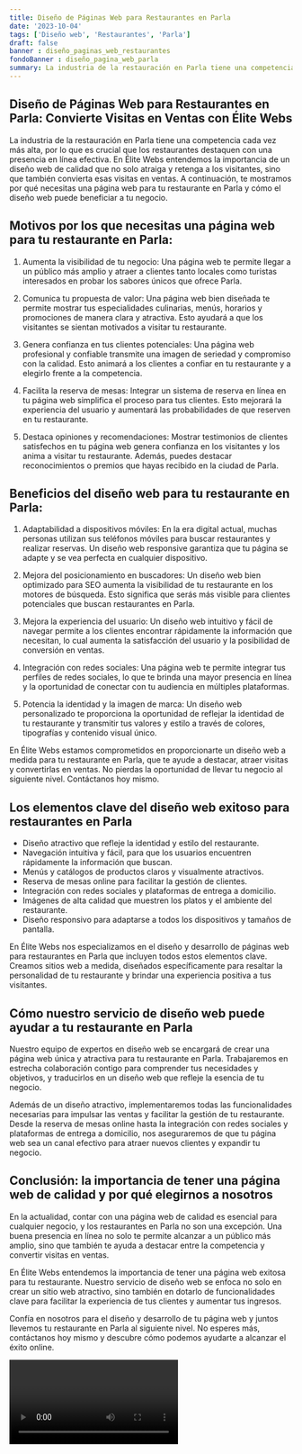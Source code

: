 ```yaml
---
title: Diseño de Páginas Web para Restaurantes en Parla
date: '2023-10-04'
tags: ['Diseño web', 'Restaurantes', 'Parla']
draft: false
banner : diseño_paginas_web_restaurantes
fondoBanner : diseño_pagina_web_parla
summary: La industria de la restauración en Parla tiene una competencia cada vez más alta, por lo que es crucial que los restaurantes destaquen con una presencia en línea efectiva. En Élite Webs entendemos la importancia de un diseño web de calidad que no solo atraiga y retenga a los visitantes, sino que también convierta esas visitas en ventas. A continuación, te mostramos por qué necesitas una página web para tu restaurante en Parla y cómo el diseño web puede beneficiar a tu negocio.
---
```


## Diseño de Páginas Web para Restaurantes en Parla: Convierte Visitas en Ventas con Élite Webs

La industria de la restauración en Parla tiene una competencia cada vez más alta, por lo que es crucial que los restaurantes destaquen con una presencia en línea efectiva. En Élite Webs entendemos la importancia de un diseño web de calidad que no solo atraiga y retenga a los visitantes, sino que también convierta esas visitas en ventas. A continuación, te mostramos por qué necesitas una página web para tu restaurante en Parla y cómo el diseño web puede beneficiar a tu negocio.

## Motivos por los que necesitas una página web para tu restaurante en Parla:

1. Aumenta la visibilidad de tu negocio: Una página web te permite llegar a un público más amplio y atraer a clientes tanto locales como turistas interesados en probar los sabores únicos que ofrece Parla.

2. Comunica tu propuesta de valor: Una página web bien diseñada te permite mostrar tus especialidades culinarias, menús, horarios y promociones de manera clara y atractiva. Esto ayudará a que los visitantes se sientan motivados a visitar tu restaurante.

3. Genera confianza en tus clientes potenciales: Una página web profesional y confiable transmite una imagen de seriedad y compromiso con la calidad. Esto animará a los clientes a confiar en tu restaurante y a elegirlo frente a la competencia.

4. Facilita la reserva de mesas: Integrar un sistema de reserva en línea en tu página web simplifica el proceso para tus clientes. Esto mejorará la experiencia del usuario y aumentará las probabilidades de que reserven en tu restaurante.

5. Destaca opiniones y recomendaciones: Mostrar testimonios de clientes satisfechos en tu página web genera confianza en los visitantes y los anima a visitar tu restaurante. Además, puedes destacar reconocimientos o premios que hayas recibido en la ciudad de Parla.

## Beneficios del diseño web para tu restaurante en Parla:

1. Adaptabilidad a dispositivos móviles: En la era digital actual, muchas personas utilizan sus teléfonos móviles para buscar restaurantes y realizar reservas. Un diseño web responsive garantiza que tu página se adapte y se vea perfecta en cualquier dispositivo.

2. Mejora del posicionamiento en buscadores: Un diseño web bien optimizado para SEO aumenta la visibilidad de tu restaurante en los motores de búsqueda. Esto significa que serás más visible para clientes potenciales que buscan restaurantes en Parla.

3. Mejora la experiencia del usuario: Un diseño web intuitivo y fácil de navegar permite a los clientes encontrar rápidamente la información que necesitan, lo cual aumenta la satisfacción del usuario y la posibilidad de conversión en ventas.

4. Integración con redes sociales: Una página web te permite integrar tus perfiles de redes sociales, lo que te brinda una mayor presencia en línea y la oportunidad de conectar con tu audiencia en múltiples plataformas.

5. Potencia la identidad y la imagen de marca: Un diseño web personalizado te proporciona la oportunidad de reflejar la identidad de tu restaurante y transmitir tus valores y estilo a través de colores, tipografías y contenido visual único.

En Élite Webs estamos comprometidos en proporcionarte un diseño web a medida para tu restaurante en Parla, que te ayude a destacar, atraer visitas y convertirlas en ventas. No pierdas la oportunidad de llevar tu negocio al siguiente nivel. Contáctanos hoy mismo.

<GifSeo />

<Cta />

## Los elementos clave del diseño web exitoso para restaurantes en Parla

- Diseño atractivo que refleje la identidad y estilo del restaurante.
- Navegación intuitiva y fácil, para que los usuarios encuentren rápidamente la información que buscan.
- Menús y catálogos de productos claros y visualmente atractivos.
- Reserva de mesas online para facilitar la gestión de clientes.
- Integración con redes sociales y plataformas de entrega a domicilio.
- Imágenes de alta calidad que muestren los platos y el ambiente del restaurante.
- Diseño responsivo para adaptarse a todos los dispositivos y tamaños de pantalla.

En Élite Webs nos especializamos en el diseño y desarrollo de páginas web para restaurantes en Parla que incluyen todos estos elementos clave. Creamos sitios web a medida, diseñados específicamente para resaltar la personalidad de tu restaurante y brindar una experiencia positiva a tus visitantes.

## Cómo nuestro servicio de diseño web puede ayudar a tu restaurante en Parla

Nuestro equipo de expertos en diseño web se encargará de crear una página web única y atractiva para tu restaurante en Parla. Trabajaremos en estrecha colaboración contigo para comprender tus necesidades y objetivos, y traducirlos en un diseño web que refleje la esencia de tu negocio.

Además de un diseño atractivo, implementaremos todas las funcionalidades necesarias para impulsar las ventas y facilitar la gestión de tu restaurante. Desde la reserva de mesas online hasta la integración con redes sociales y plataformas de entrega a domicilio, nos aseguraremos de que tu página web sea un canal efectivo para atraer nuevos clientes y expandir tu negocio.

## Conclusión: la importancia de tener una página web de calidad y por qué elegirnos a nosotros

En la actualidad, contar con una página web de calidad es esencial para cualquier negocio, y los restaurantes en Parla no son una excepción. Una buena presencia en línea no solo te permite alcanzar a un público más amplio, sino que también te ayuda a destacar entre la competencia y convertir visitas en ventas.

En Élite Webs entendemos la importancia de tener una página web exitosa para tu restaurante. Nuestro servicio de diseño web se enfoca no solo en crear un sitio web atractivo, sino también en dotarlo de funcionalidades clave para facilitar la experiencia de tus clientes y aumentar tus ingresos.

Confía en nosotros para el diseño y desarrollo de tu página web y juntos llevemos tu restaurante en Parla al siguiente nivel. No esperes más, contáctanos hoy mismo y descubre cómo podemos ayudarte a alcanzar el éxito online.

<Video />

<CtaBot job='Restaurantes' city='Parla'/>

<Gmaps query='Parla+españa+maps' />